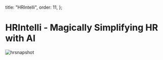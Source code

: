 
  title: "HRIntelli",
  order: 11,
};

# HRIntelli - Magically Simplifying HR with AI

![hrsnapshot](/docs/hrsnapshot.png)
